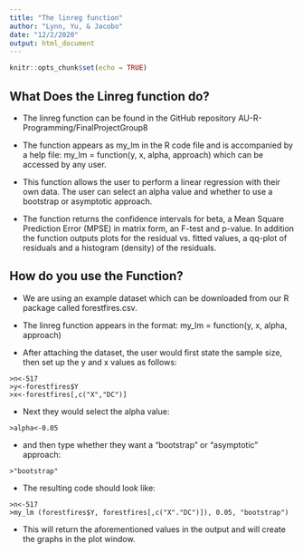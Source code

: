 ```yaml
---
title: "The linreg function"
author: "Lynn, Yu, & Jacobo"
date: "12/2/2020"
output: html_document
---
```


```r
knitr::opts_chunk$set(echo = TRUE)
```

## What Does the Linreg function do?

* The linreg function can be found in the GitHub repository AU-R-Programming/FinalProjectGroup8

* The function appears as my_lm in the R code file and is accompanied by a help file:
my_lm = function(y, x, alpha, approach) which can be accessed by any user.

* This function allows the user to perform a linear regression with their own data. The user can select an alpha value and whether to use a bootstrap or asymptotic approach. 

* The function returns the confidence intervals for beta, a Mean Square Prediction Error (MPSE) in matrix form, 
an F-test and p-value. In addition the function outputs plots for the residual vs. fitted values, a qq-plot of residuals and a histogram (density) of the residuals. 

## How do you use the Function?

* We are using an example dataset which can be downloaded from our R package called forestfires.csv.

* The linreg function appears in the format:  my_lm = function(y, x, alpha, approach)

* After attaching the dataset, the user would first state the sample size, then set up the y and x values as follows: 

```console
>n<-517
>y<-forestfires$Y
>x<-forestfires[,c("X","DC")]
```

* Next they would select the alpha value:

```console
>alpha<-0.05
```

* and then type whether they want a "bootstrap" or "asymptotic"
approach: 

```console
>"bootstrap"
```

* The resulting code should look like: 

```console
>n<-517
>my_lm (forestfires$Y, forestfires[,c("X"."DC")]), 0.05, "bootstrap")
```

* This will return the aforementioned values in the output and will create the graphs in the plot window. 

</br>







